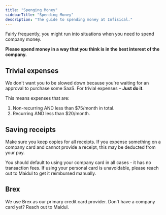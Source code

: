 ```yaml
---
title: "Spenging Money"
sidebarTitle: "Spending Money"
description: "The guide to spending money at Infisical."
---
```


Fairly frequently, you might run into situations when you need to spend company money. 

**Please spend money in a way that you think is in the best interest of the company.**

## Trivial expenses

We don't want you to be slowed down because you're waiting for an approval to purchase some SaaS. For trivial expenses – **Just do it**.

This means expenses that are: 
1. Non-recurring AND less than $75/month in total.
2. Recurring AND less than $20/month. 

## Saving receipts

Make sure you keep copies for all receipts. If you expense something on a company card and cannot provide a receipt, this may be deducted from your pay.

You should default to using your company card in all cases - it has no transaction fees. If using your personal card is unavoidable, please reach out to Maidul to get it reimbursed manually.

## Brex

We use Brex as our primary credit card provider. Don't have a company card yet? Reach out to Maidul. 